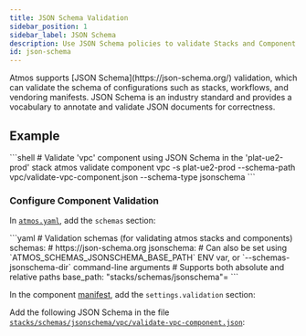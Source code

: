 ```yaml
---
title: JSON Schema Validation
sidebar_position: 1
sidebar_label: JSON Schema
description: Use JSON Schema policies to validate Stacks and Component configurations.
id: json-schema
---
```


<Intro>
Atmos supports [JSON Schema](https://json-schema.org/) validation, which can validate the schema of configurations such as stacks, workflows, and vendoring manifests. JSON Schema is an industry standard and provides a vocabulary to annotate and validate JSON documents for correctness.
</Intro>

## Example

<Terminal>
```shell
# Validate 'vpc' component using JSON Schema in the 'plat-ue2-prod' stack
atmos validate component vpc -s plat-ue2-prod --schema-path vpc/validate-vpc-component.json --schema-type jsonschema
```
</Terminal>

### Configure Component Validation

In [`atmos.yaml`](https://github.com/cloudposse/atmos/blob/master/examples/quick-start/rootfs/usr/local/etc/atmos/atmos.yaml), add the `schemas`
section:

<File title="atmos.yaml">
```yaml
# Validation schemas (for validating atmos stacks and components)
schemas:
  # https://json-schema.org
  jsonschema:
    # Can also be set using `ATMOS_SCHEMAS_JSONSCHEMA_BASE_PATH` ENV var, or `--schemas-jsonschema-dir` command-line arguments
    # Supports both absolute and relative paths
    base_path: "stacks/schemas/jsonschema"=
```
</File>

In the component [manifest](https://github.com/cloudposse/atmos/blob/master/examples/quick-start/stacks/catalog/vpc/defaults.yaml), add
the `settings.validation` section:

<EmbedFile filePath="examples/quick-start/stacks/catalog/vpc/defaults.yaml"/>

Add the following JSON Schema in the
file [`stacks/schemas/jsonschema/vpc/validate-vpc-component.json`](https://github.com/cloudposse/atmos/blob/master/examples/quick-start/stacks/schemas/jsonschema/vpc/validate-vpc-component.json):

<EmbedFile filePath="examples/quick-start/stacks/schemas/jsonschema/vpc/validate-vpc-component.json"/>
